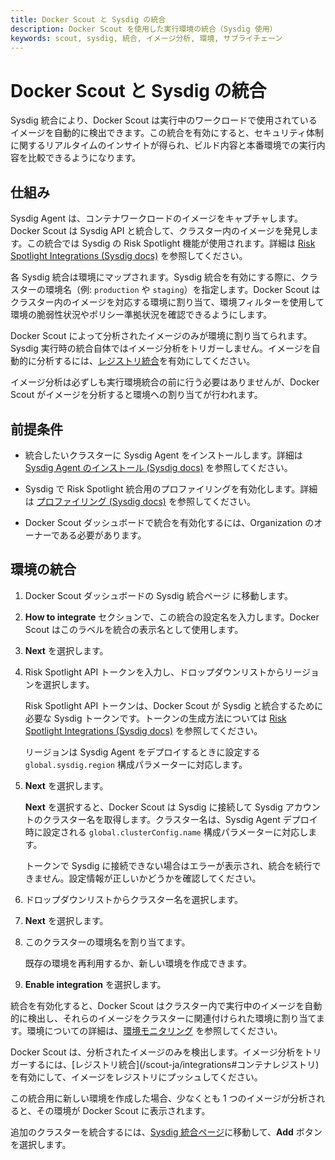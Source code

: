 ```yaml
---
title: Docker Scout と Sysdig の統合
description: Docker Scout を使用した実行環境の統合（Sysdig 使用）
keywords: scout, sysdig, 統合, イメージ分析, 環境, サプライチェーン
---
```



# Docker Scout と Sysdig の統合

Sysdig 統合により、Docker Scout は実行中のワークロードで使用されているイメージを自動的に検出できます。この統合を有効にすると、セキュリティ体制に関するリアルタイムのインサイトが得られ、ビルド内容と本番環境での実行内容を比較できるようになります。

## 仕組み

Sysdig Agent は、コンテナワークロードのイメージをキャプチャします。Docker Scout は Sysdig API と統合して、クラスター内のイメージを発見します。この統合では Sysdig の Risk Spotlight 機能が使用されます。詳細は [Risk Spotlight Integrations (Sysdig docs)](https://docs.sysdig.com/en/docs/sysdig-secure/integrations-for-sysdig-secure/risk-spotlight-integrations/) を参照してください。

各 Sysdig 統合は環境にマップされます。Sysdig 統合を有効にする際に、クラスターの環境名（例: `production` や `staging`）を指定します。Docker Scout はクラスター内のイメージを対応する環境に割り当て、環境フィルターを使用して環境の脆弱性状況やポリシー準拠状況を確認できるようにします。

Docker Scout によって分析されたイメージのみが環境に割り当てられます。Sysdig 実行時の統合自体ではイメージ分析をトリガーしません。イメージを自動的に分析するには、[レジストリ統合](https://chatgpt.com/_index.md#container-registries)を有効にしてください。

イメージ分析は必ずしも実行環境統合の前に行う必要はありませんが、Docker Scout がイメージを分析すると環境への割り当てが行われます。

## 前提条件

- 統合したいクラスターに Sysdig Agent をインストールします。詳細は [Sysdig Agent のインストール (Sysdig docs)](https://docs.sysdig.com/en/docs/installation/sysdig-monitor/install-sysdig-agent/) を参照してください。

- Sysdig で Risk Spotlight 統合用のプロファイリングを有効化します。詳細は [プロファイリング (Sysdig docs)](https://docs.sysdig.com/en/docs/sysdig-secure/policies/profiling/#enablement) を参照してください。

- Docker Scout ダッシュボードで統合を有効化するには、Organization のオーナーである必要があります。

## 環境の統合

1. Docker Scout ダッシュボードの Sysdig 統合ページ に移動します。

2. **How to integrate** セクションで、この統合の設定名を入力します。Docker Scout はこのラベルを統合の表示名として使用します。

3. **Next** を選択します。

4. Risk Spotlight API トークンを入力し、ドロップダウンリストからリージョンを選択します。

   Risk Spotlight API トークンは、Docker Scout が Sysdig と統合するために必要な Sysdig トークンです。トークンの生成方法については [Risk Spotlight Integrations (Sysdig docs)](https://docs.sysdig.com/en/docs/sysdig-secure/integrations-for-sysdig-secure/risk-spotlight-integrations/docker-scout/#generate-a-token-for-the-integration) を参照してください。

   リージョンは Sysdig Agent をデプロイするときに設定する `global.sysdig.region` 構成パラメーターに対応します。

5. **Next** を選択します。

   **Next** を選択すると、Docker Scout は Sysdig に接続して Sysdig アカウントのクラスター名を取得します。クラスター名は、Sysdig Agent デプロイ時に設定される `global.clusterConfig.name` 構成パラメーターに対応します。

   トークンで Sysdig に接続できない場合はエラーが表示され、統合を続行できません。設定情報が正しいかどうかを確認してください。

6. ドロップダウンリストからクラスター名を選択します。

7. **Next** を選択します。

8. このクラスターの環境名を割り当てます。

   既存の環境を再利用するか、新しい環境を作成できます。

9. **Enable integration** を選択します。

統合を有効化すると、Docker Scout はクラスター内で実行中のイメージを自動的に検出し、それらのイメージをクラスターに関連付けられた環境に割り当てます。環境についての詳細は、[環境モニタリング](/scout-ja/integrations/environment) を参照してください。

<Callout type="info">
  Docker Scout は、分析されたイメージのみを検出します。イメージ分析をトリガーするには、[レジストリ統合](/scout-ja/integrations#コンテナレジストリ) を有効にして、イメージをレジストリにプッシュしてください。

  この統合用に新しい環境を作成した場合、少なくとも 1 つのイメージが分析されると、その環境が Docker Scout に表示されます。
</Callout>

追加のクラスターを統合するには、[Sysdig 統合ページ](https://scout.docker.com/settings/integrations/sysdig/)に移動して、**Add** ボタンを選択します。
